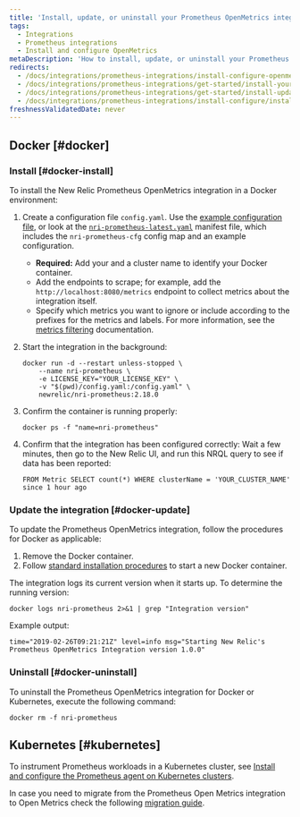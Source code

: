 ```yaml
---
title: 'Install, update, or uninstall your Prometheus OpenMetrics integration'
tags:
  - Integrations
  - Prometheus integrations
  - Install and configure OpenMetrics
metaDescription: 'How to install, update, or uninstall your Prometheus OpenMetrics integration with New Relic for your Docker or Kubernetes environment.'
redirects:
  - /docs/integrations/prometheus-integrations/install-configure-openmetrics/install-update-or-uninstall-your-prometheus-openmetrics-integration
  - /docs/integrations/prometheus-integrations/get-started/install-your-prometheus-openmetrics-integration
  - /docs/integrations/prometheus-integrations/get-started/install-update-or-uninstall-your-prometheus-openmetrics-integration
  - /docs/integrations/prometheus-integrations/install-configure/install-update-or-uninstall-your-prometheus-openmetrics-integration
freshnessValidatedDate: never
---
```



## Docker [#docker]

### Install [#docker-install]

To install the New Relic Prometheus OpenMetrics integration in a Docker environment:

1. Create a configuration file `config.yaml`. Use the [example configuration file](/docs/integrations/prometheus-integrations/install-configure/configure-prometheus-openmetrics-integration#example-configuration-file), or look at the [`nri-prometheus-latest.yaml`](https://download.newrelic.com/infrastructure_agent/integrations/kubernetes/nri-prometheus-latest.yaml) manifest file, which includes the `nri-prometheus-cfg` config map and an example configuration.

      * <DoNotTranslate>**Required:**</DoNotTranslate> Add your <InlinePopover type="licenseKey" /> and a cluster name to identify your Docker container.
      * Add the endpoints to scrape; for example, add the `http://localhost:8080/metrics` endpoint to collect metrics about the integration itself.
      * Specify which metrics you want to ignore or include according to the prefixes for the metrics and labels. For more information, see the [metrics filtering](/docs/infrastructure/prometheus-integrations/install-configure-prometheus-agent/setup-prometheus-agent/#drop-keep-metrics) documentation.

2. Start the integration in the background:

    ```
    docker run -d --restart unless-stopped \
        --name nri-prometheus \
        -e LICENSE_KEY="YOUR_LICENSE_KEY" \
        -v "$(pwd)/config.yaml:/config.yaml" \
        newrelic/nri-prometheus:2.18.0
    ```

3. Confirm the container is running properly:

    ```
    docker ps -f "name=nri-prometheus"
    ```

4. Confirm that the integration has been configured correctly: Wait a few minutes, then go to the New Relic UI, and run this NRQL query to see if data has been reported:

    ```
   FROM Metric SELECT count(*) WHERE clusterName = 'YOUR_CLUSTER_NAME'  since 1 hour ago
    ```

<InstallFeedback />

### Update the integration [#docker-update]

To update the Prometheus OpenMetrics integration, follow the procedures for Docker as applicable:

1. Remove the Docker container.
2. Follow [standard installation procedures](#docker-install) to start a new Docker container.

The integration logs its current version when it starts up. To determine the running version:

```
docker logs nri-prometheus 2>&1 | grep "Integration version"
```

Example output:

```
time="2019-02-26T09:21:21Z" level=info msg="Starting New Relic's Prometheus OpenMetrics Integration version 1.0.0"
```

### Uninstall [#docker-uninstall]

To uninstall the Prometheus OpenMetrics integration for Docker or Kubernetes, execute the following command:

```
docker rm -f nri-prometheus
```

## Kubernetes [#kubernetes]

To instrument Prometheus workloads in a Kubernetes cluster, see [Install and configure the Prometheus agent on Kubernetes clusters](/docs/infrastructure/prometheus-integrations/install-configure-prometheus-agent/install-prometheus-agent).

In case you need to migrate from the Prometheus Open Metrics integration to Open Metrics check the following [migration guide](/docs/infrastructure/prometheus-integrations/install-configure-prometheus-agent/migration-guide).

